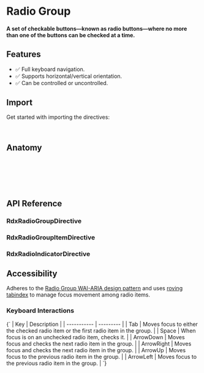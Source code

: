 
<Meta title="Primitives/Radio Group" />

# Radio Group

#### A set of checkable buttons—known as radio buttons—where no more than one of the buttons can be checked at a time.

<Canvas sourceState="hidden" of={RadioDirectiveStories.Default} />

## Features

- ✅ Full keyboard navigation.
- ✅ Supports horizontal/vertical orientation.
- ✅ Can be controlled or uncontrolled.

## Import

Get started with importing the directives:

```typescript
import { RdxRadioIndicatorDirective, RadioItemDirectiveб } from '@radix-ng/primitives/radio';
```

## Anatomy

```html
<div rdxRadioRoot>
  <button rdxRadioItem value="default">
    <div rdxRadioIndicator></div>
  </button>
</div>
```

## API Reference

### RdxRadioGroupDirective

<ArgTypes of={RdxRadioGroupDirective} />

### RdxRadioGroupItemDirective

<ArgTypes of={RdxRadioItemDirective} />

### RdxRadioIndicatorDirective

## Accessibility

Adheres to the [Radio Group WAI-ARIA design pattern](https://www.w3.org/WAI/ARIA/apg/patterns/radiobutton)
and uses [roving tabindex](https://www.w3.org/TR/wai-aria-practices-1.2/examples/radio/radio.html) to manage focus movement among radio items.

### Keyboard Interactions

<Markdown>
  {`
  | Key | Description |
  | ----------- | --------- |
  | Tab         | Moves focus to either the checked radio item or the first radio item in the group. |
  | Space       | When focus is on an unchecked radio item, checks it.        |
  | ArrowDown   | Moves focus and checks the next radio item in the group.    |
  | ArrowRight  |  Moves focus and checks the next radio item in the group.   |
  | ArrowUp     |  Moves focus to the previous radio item in the group.       |
  | ArrowLeft   |  Moves focus to the previous radio item in the group.       |
  `}
</Markdown>
